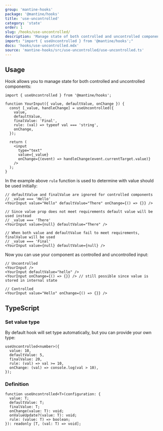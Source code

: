 ```yaml
---
group: 'mantine-hooks'
package: '@mantine/hooks'
title: 'use-uncontrolled'
category: 'state'
order: 1
slug: /hooks/use-uncontrolled/
description: 'Manage state of both controlled and uncontrolled components'
import: "import { useUncontrolled } from '@mantine/hooks';"
docs: 'hooks/use-uncontrolled.mdx'
source: 'mantine-hooks/src/use-uncontrolled/use-uncontrolled.ts'
---
```


## Usage

Hook allows you to manage state for both controlled and uncontrolled components:

```tsx
import { useUncontrolled } from '@mantine/hooks';

function YourInput({ value, defaultValue, onChange }) {
  const [_value, handleChange] = useUncontrolled({
    value,
    defaultValue,
    finalValue: 'Final',
    rule: (val) => typeof val === 'string',
    onChange,
  });

  return (
    <input
      type="text"
      value={_value}
      onChange={(event) => handleChange(event.currentTarget.value)}
    />
  );
}
```

In the example above `rule` function is used to determine with value should be used initially:

```tsx
// defaultValue and finalValue are ignored for controlled components
// _value === 'Hello'
<YourInput value="Hello" defaultValue="There" onChange={() => {}} />

// Since value prop does not meet requirements default value will be used instead
// _value === 'There'
<YourInput value={null} defaultValue="There" />

// When both value and defaultValue fail to meet requirements, finalValue will be used
// _value === 'Final'
<YourInput value={null} defaultValue={null} />
```

Now you can use your component as controlled and uncontrolled input:

```tsx
// Uncontrolled
<YourInput />
<YourInput defaultValue="hello" />
<YourInput onChange={() => {}} /> // still possible since value is stored in internal state

// Controlled
<YourInput value="Hello" onChange={() => {}} />
```

## TypeScript

### Set value type

By default hook will set type automatically, but you can provide your own type:

```tsx
useUncontrolled<number>({
  value: 10,
  defaultValue: 5,
  finalValue: 20,
  rule: (val) => val >= 10,
  onChange: (val) => console.log(val > 10),
});
```

### Definition

```tsx
function useUncontrolled<T>(configuration: {
  value: T;
  defaultValue: T;
  finalValue: T;
  onChange(value: T): void;
  onValueUpdate?(value: T): void;
  rule: (value: T) => boolean;
}): readonly [T, (val: T) => void];
```
